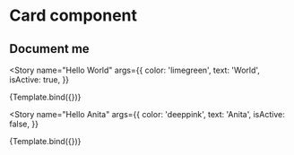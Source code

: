 

<Meta title="Card" component={Card} />

# Card component

## Document me


<Story
  name="Hello World"
  args={{
    color: 'limegreen',
    text: 'World',
    isActive: true,
  }}
>
  {Template.bind({})}
</Story>

<Story
  name="Hello Anita"
  args={{
    color: 'deeppink',
    text: 'Anita',
    isActive: false,
  }}
>
  {Template.bind({})}
</Story>
